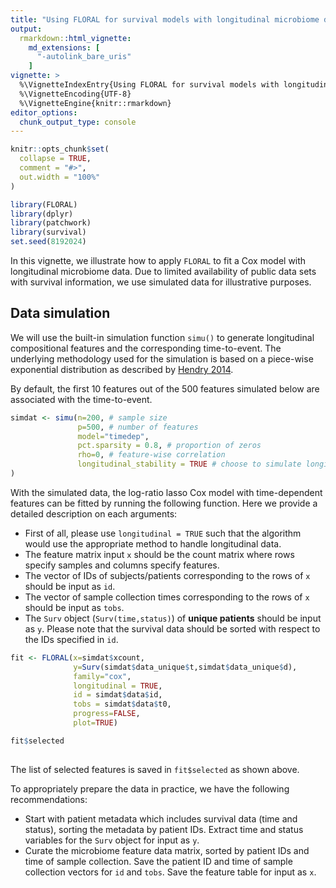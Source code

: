 ```yaml
---
title: "Using FLORAL for survival models with longitudinal microbiome data"
output: 
  rmarkdown::html_vignette:
    md_extensions: [ 
      "-autolink_bare_uris" 
    ]
vignette: >
  %\VignetteIndexEntry{Using FLORAL for survival models with longitudinal microbiome data}
  %\VignetteEncoding{UTF-8}
  %\VignetteEngine{knitr::rmarkdown}
editor_options: 
  chunk_output_type: console
---
```


```r
knitr::opts_chunk$set(
  collapse = TRUE,
  comment = "#>",
  out.width = "100%"
)
```

```r
library(FLORAL)
library(dplyr)
library(patchwork)
library(survival)
set.seed(8192024)
```

In this vignette, we illustrate how to apply `FLORAL` to fit a Cox model with longitudinal microbiome data. Due to limited availability of public data sets with survival information, we use simulated data for illustrative purposes.

## Data simulation
We will use the built-in simulation function `simu()` to generate longitudinal compositional features and the corresponding time-to-event. The underlying methodology used for the simulation is based on a piece-wise exponential distribution as described by [Hendry 2014](https://doi.org/10.1002/sim.5945).

By default, the first 10 features out of the 500 features simulated below are associated with the time-to-event.

```r

simdat <- simu(n=200, # sample size
               p=500, # number of features
               model="timedep",
               pct.sparsity = 0.8, # proportion of zeros
               rho=0, # feature-wise correlation
               longitudinal_stability = TRUE # choose to simulate longitudinal features with stable trajectories
)

```

With the simulated data, the log-ratio lasso Cox model with time-dependent features can be fitted by running the following function. Here we provide a detailed description on each arguments:

* First of all, please use `longitudinal = TRUE` such that the algorithm would use the appropriate method to handle longitudinal data.
* The feature matrix input `x` should be the count matrix where rows specify samples and columns specify features.
* The vector of IDs of subjects/patients corresponding to the rows of `x` should be input as `id`.
* The vector of sample collection times corresponding to the rows of `x` should be input as `tobs`.
* The `Surv` object (`Surv(time,status)`) of **unique patients** should be input as `y`. Please note that the survival data should be sorted with respect to the IDs specified in `id`. 

```r

fit <- FLORAL(x=simdat$xcount,
              y=Surv(simdat$data_unique$t,simdat$data_unique$d),
              family="cox",
              longitudinal = TRUE,
              id = simdat$data$id,
              tobs = simdat$data$t0,
              progress=FALSE,
              plot=TRUE)

fit$selected
  
```

The list of selected features is saved in `fit$selected` as shown above.

To appropriately prepare the data in practice, we have the following recommendations:

* Start with patient metadata which includes survival data (time and status), sorting the metadata by patient IDs. Extract time and status variables for the `Surv` object for input as `y`.
* Curate the microbiome feature data matrix, sorted by patient IDs and time of sample collection. Save the patient ID and time of sample collection vectors for `id` and `tobs`. Save the feature table for input as `x`.